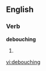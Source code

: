 ==English==

===Verb===
'''debouching'''

# {{present participle of|[[debouche]]}}

[[vi:debouching]]